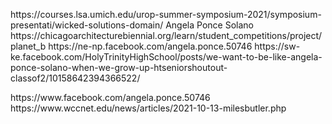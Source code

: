 https://courses.lsa.umich.edu/urop-summer-symposium-2021/symposium-presentati/wicked-solutions-domain/
Angela Ponce Solano
https://chicagoarchitecturebiennial.org/learn/student_competitions/project/planet_b
https://ne-np.facebook.com/angela.ponce.50746
https://sw-ke.facebook.com/HolyTrinityHighSchool/posts/we-want-to-be-like-angela-ponce-solano-when-we-grow-up-htseniorshoutout-classof2/10158642394366522/



https://www.facebook.com/angela.ponce.50746
https://www.wccnet.edu/news/articles/2021-10-13-milesbutler.php
